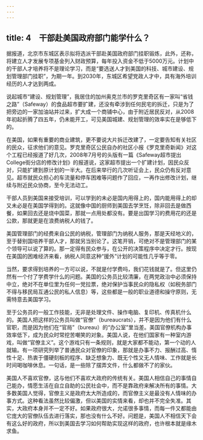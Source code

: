 ```yaml
---
---
---
```

title: 4　干部赴美国政府部门能学什么？
---




据报道，北京市东城区表示拟将选派干部赴美国政府部门挂职锻炼，此外，还称，将建立人才发展专项基金列入财政预算，每年投入资金不低于5000万元。计划中的干部人才培养将不是理论学习，而是“要选送人才到美国的科技、城市建设、规划管理部门挂职”，为期一年。到2030年，东城区希望党政人才中，具有海外培训经历的人才达到两成。

说起城市“建设、规划管理”，我居住的加州奥克兰市的罗克里奇区有一家叫“省钱之路”（Safeway）的食品超市要扩建，还没有牵涉到任何民宅的拆迁，只是为了把旁边的一家加油站并过来，扩大成一个商铺中心，由于附近居民反对，从2008年初起折腾了四五年，仍未能开工，可见美国城建、规划管理的效率实在是够低下的。

在美国，如果有重要的商业建筑，更不要说大片拆迁改建了，一定要告知有关社区的民众，征求他们的意见。罗克里奇区公民自办的社区小报《罗克里奇新闻》对这个工程已经报道了好几次，2008年7月号的头版有一篇《Safeway超市提出College街分店的修改计划》的报道说，这家超市提出一个扩建计划，因民众反对，只能扩建到原计划的一半大。在后来举行的几次听证会上，民众仍有反对意见。超市就民众担心的车流量和停车困难等问题作了回应，一再作出修改计划，继续与附近民众协商，至今无法动工。

干部人员到美国来接受培训，可以学到的未必是国内用得上的，国内能用得上的却又未必是在美国学得到的。这就像中国的厨师到美国去学烹饪，除非回去是做西餐，如果回去还是烧中国菜，那就一点用处都没有。要是出国学习的费用花的还是公款，那就更是在浪费纳税人的钱了。

美国管理部门的经费来自公民的纳税，管理部门为纳税人服务，那是天经地义的，至于替别国培养干部人才，那就另当别论了。这笔开销，可绝对不是管理部门的某个领导可以说了算的。那一定得有民众参与，在公开的决策程序中决定才行。按现在美国的困难经济来看，纳税人同意这种“援外”计划的可能性几乎等于零。

当然，要求得到培养的一方可以说，不就是付学费吗，我们花钱就是了。但这里仍然有一个付了学费学什么的问题。美国的公务员比较清廉，在两党政治中必须保持中立，绝对不在单位里为任何一党拉票，绝对保护当事民众的隐私权（如税务部门不得与移民局互通公民的私人信息）等，这些都是一般的职业道德和操守原则，无需特意去美国学习。

至于公务员的一般工作技能，无非是处理文件、操作电脑、复印机、传真机什么的。美国人把这样的公务员叫做“官僚”（bureaucrats），并不是因为他们有什么官职，而是因为他们在“官局”（bureau）的“办公室”里当差。美国官僚机构办事效率低下，成为民众时常挖苦嘲笑的对象。美国人说，在他们国家有一种室内游戏，叫做“官僚主义”。这个游戏只有一条规则，就是大家都不能动，第一个动的人就输。有一项研究列举了普通民众对官僚的印象，那就是办事不力、报酬过高、惰性十足、热衷于僵硬刻板的程序、缺乏想象力、既无个性又无人情味、工作就是长时间喝咖啡休息。一句话，是一些除了摆弄文件，什么都做不了的家伙。

美国人不喜欢官僚，这与他们不喜欢大政府的传统有关。美国人相信自己的事情自己能办，情愿生活在自立自助的公民社会中，而不是靠政府来解决所有的事情。大多数美国人觉得，官僚主义是政府太大所造成的，而官僚主义是最没有人情味的办事方式。这种看法虽然比较偏激，但以美国的实情来看，却也并不完全失准。其实，大政府本身并不一定不好。如果政府很大，允诺很多事情，而每一件又都能由它庞大的官僚队伍去进行落实，那也没有什么不好。问题是，美国人不相信天下会有这么好的政府，所以到美国去学习如何帮助实现这样的政府，也许根本就是缘木求鱼。
